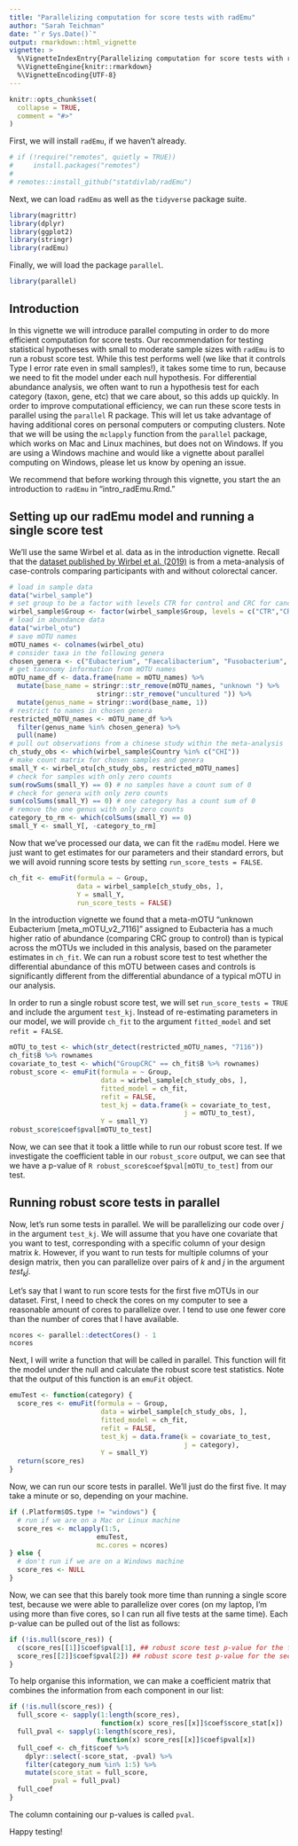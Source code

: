 ```yaml
---
title: "Parallelizing computation for score tests with radEmu"
author: "Sarah Teichman"
date: "`r Sys.Date()`"
output: rmarkdown::html_vignette
vignette: >
  %\VignetteIndexEntry{Parallelizing computation for score tests with radEmu}
  %\VignetteEngine{knitr::rmarkdown}
  %\VignetteEncoding{UTF-8}
---
```


```r
knitr::opts_chunk$set(
  collapse = TRUE,
  comment = "#>"
)
```

First, we will install `radEmu`, if we haven't already. 

```r
# if (!require("remotes", quietly = TRUE))
#     install.packages("remotes")
# 
# remotes::install_github("statdivlab/radEmu")
```

Next, we can load `radEmu` as well as the `tidyverse` package suite. 

```r
library(magrittr)
library(dplyr)
library(ggplot2)
library(stringr)
library(radEmu)
```

Finally, we will load the package `parallel`. 

```r
library(parallel)
```

## Introduction 

In this vignette we will introduce parallel computing in order to do more efficient computation for score tests. Our recommendation for testing statistical hypotheses with small to moderate sample sizes with `radEmu` is to run a robust score test. While this test performs well (we like that it controls Type I error rate even in small samples!), it takes some time to run, because we need to fit the model under each null hypothesis. For differential abundance analysis, we often want to run a hypothesis test for each category (taxon, gene, etc) that we care about, so this adds up quickly. 
In order to improve computational efficiency, we can run these score tests in parallel using the `parallel` R package. This will let us take advantage of having additional cores on personal computers or computing clusters. Note that we will be using the `mclapply` function from the `parallel` package, which works on Mac and Linux machines, but does not on Windows. If you are using a Windows machine and would like a vignette about parallel computing on Windows, please let us know by opening an issue. 

We recommend that before working through this vignette, you start the an introduction to `radEmu` in "intro_radEmu.Rmd." 

## Setting up our radEmu model and running a single score test

We'll use the same Wirbel et al. data as in the introduction vignette. Recall that the [dataset published by Wirbel et al. (2019)](https://www.nature.com/articles/s41591-019-0406-6) is from a meta-analysis of case-controls comparing participants with and without colorectal cancer.

```r
# load in sample data
data("wirbel_sample")
# set group to be a factor with levels CTR for control and CRC for cancer
wirbel_sample$Group <- factor(wirbel_sample$Group, levels = c("CTR","CRC"))
# load in abundance data 
data("wirbel_otu")
# save mOTU names
mOTU_names <- colnames(wirbel_otu)
# consider taxa in the following genera
chosen_genera <- c("Eubacterium", "Faecalibacterium", "Fusobacterium", "Porphyromonas")
# get taxonomy information from mOTU names
mOTU_name_df <- data.frame(name = mOTU_names) %>% 
  mutate(base_name = stringr::str_remove(mOTU_names, "unknown ") %>%
                      stringr::str_remove("uncultured ")) %>%
  mutate(genus_name = stringr::word(base_name, 1))
# restrict to names in chosen genera
restricted_mOTU_names <- mOTU_name_df %>%
  filter(genus_name %in% chosen_genera) %>%
  pull(name)
# pull out observations from a chinese study within the meta-analysis
ch_study_obs <- which(wirbel_sample$Country %in% c("CHI"))
# make count matrix for chosen samples and genera
small_Y <- wirbel_otu[ch_study_obs, restricted_mOTU_names]
# check for samples with only zero counts
sum(rowSums(small_Y) == 0) # no samples have a count sum of 0 
# check for genera with only zero counts
sum(colSums(small_Y) == 0) # one category has a count sum of 0
# remove the one genus with only zero counts
category_to_rm <- which(colSums(small_Y) == 0)
small_Y <- small_Y[, -category_to_rm]
```

Now that we've processed our data, we can fit the `radEmu` model. Here we just want to get estimates for our parameters and their standard errors, but we will avoid running score tests by setting `run_score_tests = FALSE`.

```r
ch_fit <- emuFit(formula = ~ Group, 
                 data = wirbel_sample[ch_study_obs, ],
                 Y = small_Y,
                 run_score_tests = FALSE) 
```

In the introduction vignette we found that a meta-mOTU "unknown Eubacterium [meta_mOTU_v2_7116]" assigned to Eubacteria has a much higher ratio of abundance (comparing CRC group to control) than is typical across the mOTUs we included in this analysis, based on the parameter estimates in `ch_fit`. We can run a robust score test to test whether the differential abundance of this mOTU between cases and controls is significantly different from the differential abundance of a typical mOTU in our analysis. 

In order to run a single robust score test, we will set `run_score_tests = TRUE` and include the argument `test_kj`. Instead of re-estimating parameters in our model, we will provide `ch_fit` to the argument `fitted_model` and set `refit = FALSE`. 

```r
mOTU_to_test <- which(str_detect(restricted_mOTU_names, "7116"))
ch_fit$B %>% rownames
covariate_to_test <- which("GroupCRC" == ch_fit$B %>% rownames)
robust_score <- emuFit(formula = ~ Group,
                       data = wirbel_sample[ch_study_obs, ],
                       fitted_model = ch_fit,
                       refit = FALSE,
                       test_kj = data.frame(k = covariate_to_test, 
                                            j = mOTU_to_test), 
                       Y = small_Y)
robust_score$coef$pval[mOTU_to_test]
```

Now, we can see that it took a little while to run our robust score test. If we investigate the coefficient table in our `robust_score` output, we can see that we have a p-value of `R robust_score$coef$pval[mOTU_to_test]` from our test. 

## Running robust score tests in parallel

Now, let's run some tests in parallel. We will be parallelizing our code over $j$ in the argument `test_kj`. We will assume that you have one covariate that you want to test, corresponding with a specific column of your design matrix $k$. However, if you want to run tests for multiple columns of your design matrix, then you can parallelize over pairs of $k$ and $j$ in the argument $test_kj$. 

Let's say that I want to run score tests for the first five mOTUs in our dataset. First, I need to check the cores on my computer to see a reasonable amount of cores to parallelize over. I tend to use one fewer core than the number of cores that I have available. 

```r
ncores <- parallel::detectCores() - 1
ncores
```

Next, I will write a function that will be called in parallel. This function will fit the model under the null and calculate the robust score test statistics. Note that the output of this function is an `emuFit` object.

```r
emuTest <- function(category) {
  score_res <- emuFit(formula = ~ Group,
                       data = wirbel_sample[ch_study_obs, ],
                       fitted_model = ch_fit,
                       refit = FALSE,
                       test_kj = data.frame(k = covariate_to_test, 
                                            j = category), 
                       Y = small_Y)
  return(score_res)
}
```

Now, we can run our score tests in parallel. We'll just do the first five. It may take a minute or so, depending on your machine. 

```r
if (.Platform$OS.type != "windows") {
  # run if we are on a Mac or Linux machine
  score_res <- mclapply(1:5,
                      emuTest,
                      mc.cores = ncores)
} else {
  # don't run if we are on a Windows machine
  score_res <- NULL
}
```

Now, we can see that this barely took more time than running a single score test, because we were able to parallelize over cores (on my laptop, I'm using more than five cores, so I can run all five tests at the same time). Each p-value can be pulled out of the list as follows: 


```r
if (!is.null(score_res)) {
  c(score_res[[1]]$coef$pval[1], ## robust score test p-value for the first taxon
  score_res[[2]]$coef$pval[2]) ## robust score test p-value for the second taxon
}
```

To help organise this information, we can make a coefficient matrix that combines the information from each component in our list: 

```r
if (!is.null(score_res)) {
  full_score <- sapply(1:length(score_res), 
                       function(x) score_res[[x]]$coef$score_stat[x])
  full_pval <- sapply(1:length(score_res), 
                      function(x) score_res[[x]]$coef$pval[x])
  full_coef <- ch_fit$coef %>%
    dplyr::select(-score_stat, -pval) %>%
    filter(category_num %in% 1:5) %>%
    mutate(score_stat = full_score,
           pval = full_pval)
  full_coef
}
```

The column containing our p-values is called `pval`. 

Happy testing! 